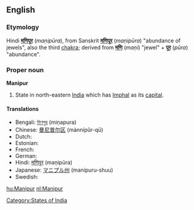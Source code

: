 ==English==
===Etymology===
Hindi '''[[मणिपूर]]''' (''maṇipūra''), from Sanskrit '''[[मणिपूर]]''' (''maṇipūra'') "abundance of jewels", also the third [[chakra]]; derived from '''[[मणि]]''' (''maṇi'') "jewel" + '''[[पूर]]''' (''pūra'') "abundance".  

===Proper noun===
'''Manipur'''
#State in north-eastern [[India]] which has [[Imphal]] as its [[capital]].

====Translations====
* Bengali: [[মিণপুর]] (miṇapura)
* Chinese: [[曼尼普尔区]] (mànnípǔr-qū)
* Dutch: {{t+|nl|Manipur}}
* Estonian: {{t-|et|Manipur}}
* French: {{t-|fr|Manipur}}
* German: {{t-|de|Manipur}}
* Hindi: [[मणिपूर]] (maṇipūra)
* Japanese: [[マニプル州]] (manipuru-shuu)
* Swedish: {{t-|sv|Manipur}}

[[Category:States of India]]
[[hu:Manipur]]
[[nl:Manipur]]